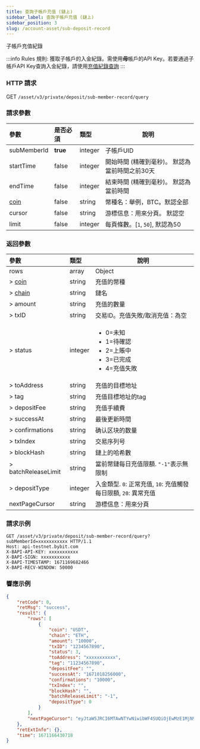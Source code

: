 ```yaml
---
title: 查詢子帳戶充值 (鏈上)
sidebar_label: 查詢子帳戶充值 (鏈上)
sidebar_position: 3
slug: /account-asset/sub-deposit-record
---
```

子帳戶充值紀錄

:::info Rules
規則: 獲取子帳戶的入金紀錄。需使用**母**帳戶的API Key。若要通過子帳戶API Key查詢入金紀錄，請使用[充值紀錄查詢](deposit-record#)
:::

### HTTP 請求
GET `/asset/v3/private/deposit/sub-member-record/query`

### 請求參數
| 參數 | 是否必須 | 類型 | 說明|
|:----- |:-------|:-----|------ |
|subMemberId |<b>true</b> |integer | 子帳戶UID |
|startTime |false |integer |開始時間 (精確到毫秒)。 默認為當前時間之前30天 |
|endTime |false |integer |結束時間 (精確到毫秒)。 默認為當前時間 |
|[coin](enum#coin) |false |string |幣種名：舉例，BTC。默認全部 |
|cursor |false |string |游標信息：用來分頁。 默認空|
|limit |false |integer |每頁條數。[`1`, `50`], 默認為50 |

### 返回參數
| 參數 | 類型 | 說明|
|:----- |:-----|----- |
|rows|array |Object|
|> [coin](enum#coin)|string |充值的幣種 |
|> [chain](enum#chain)|string|鏈名|
|> amount|string|充值的數量|
|> txID|string|交易ID。充值失敗/取消充值：為空|
|> status|integer|<ul><li>0=未知</li><li>1=待確認</li><li>2=上賬中</li><li>3=已完成</li><li>4=充值失敗</li></ul>|
|> toAddress|string|充值的目標地址|
|> tag|string|充值目標地址的tag|
|> depositFee|string|充值手續費|
|> successAt|string|最後更新時間|
|> confirmations|string|确认区块的数量|
|> txIndex|string|交易序列号|
|> blockHash|string|鏈上的哈希數|
|> batchReleaseLimit|string|當前幣鏈每日充值限額. `"-1"`表示無限制|
|> depositType|integer|入金類型. `0`: 正常充值, `10`: 充值觸發每日限額, `20`: 異常充值|
|nextPageCursor|string|游標信息：用來分頁|

### 請求示例

```http
GET /asset/v3/private/deposit/sub-member-record/query?subMemberId=xxxxxxxxxxx HTTP/1.1
Host: api-testnet.bybit.com
X-BAPI-API-KEY: xxxxxxxxxxx
X-BAPI-SIGN: xxxxxxxxxxx
X-BAPI-TIMESTAMP: 1671169682466
X-BAPI-RECV-WINDOW: 50000
```

### 響應示例

```json
{
    "retCode": 0,
    "retMsg": "success",
    "result": {
        "rows": [
            {
                "coin": "USDT",
                "chain": "ETH",
                "amount": "10000",
                "txID": "1234567890",
                "status": 3,
                "toAddress": "xxxxxxxxxxx",
                "tag": "11234567890",
                "depositFee": "",
                "successAt": "1671018256000",
                "confirmations": "10000",
                "txIndex": "",
                "blockHash": "",
                "batchReleaseLimit": "-1",
                "depositType": 0
            }
        ],
        "nextPageCursor": "eyJtaW5JRCI6MTAwNTYwNiwibWF4SUQiOjEwMzE1MjN9"
    },
    "retExtInfo": {},
    "time": 1671166430718
}
```